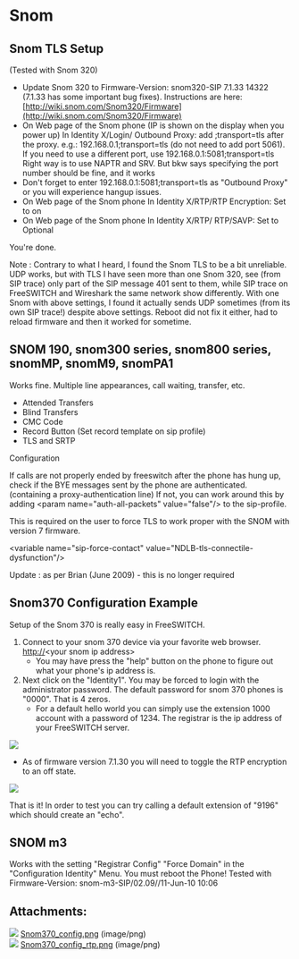 
# Snom 


## Snom TLS Setup

(Tested with Snom 320)

* Update Snom 320 to Firmware-Version: snom320-SIP 7.1.33 14322 (7.1.33 has some important bug fixes). Instructions are here:[http://wiki.snom.com/Snom320/Firmware](http://wiki.snom.com/Snom320/Firmware)
* On Web page of the Snom phone (IP is shown on the display when you power up) In Identity X/Login/ Outbound Proxy: add ;transport=tls after the proxy. e.g.: 192.168.0.1;transport=tls (do not need to add port 5061). If you need to use a different port, use 192.168.0.1:5081;transport=tls Right way is to use NAPTR and SRV. But bkw says specifying the port number should be fine, and it works
* Don't forget to enter 192.168.0.1:5081;transport=tls as "Outbound Proxy" or you will experience hangup issues.
* On Web page of the Snom phone In Identity X/RTP/RTP Encryption: Set to on
* On Web page of the Snom phone In Identity X/RTP/ RTP/SAVP: Set to Optional

You're done.

Note : Contrary to what I heard, I found the Snom TLS to be a bit unreliable. UDP works, but with TLS I have seen more than one Snom 320, see (from SIP trace) only part of the SIP message 401 sent to them, while SIP trace on FreeSWITCH and Wireshark the same network show differently. With one Snom with above settings, I found it actually sends UDP sometimes (from its own SIP trace!) despite above settings. Reboot did not fix it either, had to reload firmware and then it worked for sometime.

## SNOM 190, snom300 series, snom800 series, snomMP, snomM9, snomPA1

Works fine. Multiple line appearances, call waiting, transfer, etc.

* Attended Transfers
* Blind Transfers
* CMC Code
* Record Button (Set record template on sip profile)
* TLS and SRTP

Configuration

If calls are not properly ended by freeswitch after the phone has hung up, check if the BYE messages sent by the phone are authenticated. (containing a proxy-authentication line) If not, you can work around this by adding \<param name="auth-all-packets" value="false"/> to the sip-profile.

This is required on the user to force TLS to work proper with the SNOM with version 7 firmware.

\<variable name="sip-force-contact" value="NDLB-tls-connectile-dysfunction"/>

Update : as per Brian (June 2009) - this is no longer required 

## Snom370 Configuration Example

Setup of the Snom 370 is really easy in FreeSWITCH.

1. Connect to your snom 370 device via your favorite web browser. [http://](https://confluence.freeswitch.org/http:/)\<your snom ip address>  
   * You may have press the "help" button on the phone to figure out what your phone's ip address is.
2. Next click on the "Identity1". You may be forced to login with the administrator password. The default password for snom 370 phones is "0000". That is 4 zeros.  
   * For a default hello world you can simply use the extension 1000 account with a password of 1234\. The registrar is the ip address of your FreeSWITCH server.

![](/attachments/1966934/9634329.png)

* As of firmware version 7.1.30 you will need to toggle the RTP encryption to an off state.

![](/attachments/1966934/9634330.png)

That is it! In order to test you can try calling a default extension of "9196" which should create an "echo".

## SNOM m3

Works with the setting "Registrar Config" "Force Domain" in the "Configuration Identity" Menu. You must reboot the Phone! Tested with Firmware-Version: snom-m3-SIP/02.09//11-Jun-10 10:06

## Attachments:

![](/images/icons/bullet_blue.gif) [Snom370\_config.png](/attachments/1966934/9634329.png) (image/png)  
![](/images/icons/bullet_blue.gif) [Snom370\_config\_rtp.png](/attachments/1966934/9634330.png) (image/png)  


